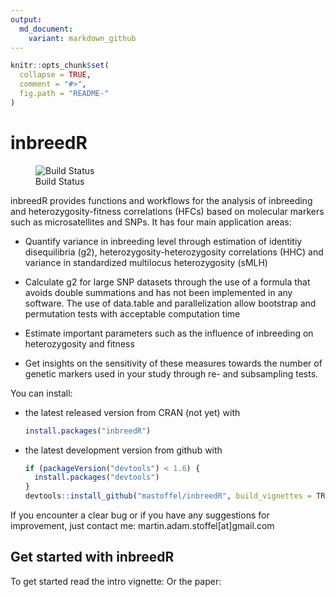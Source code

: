 ```yaml
---
output:
  md_document:
    variant: markdown_github
---
```


<!-- README.md is generated from README.Rmd. Please edit that file -->

```r
knitr::opts_chunk$set(
  collapse = TRUE,
  comment = "#>",
  fig.path = "README-"
)
```

# inbreedR

![Build Status](https://travis-ci.org/mastoffel/inbreedR.svg?branch=master)

inbreedR provides functions and workflows for the analysis of inbreeding and heterozygosity-fitness correlations (HFCs) based on molecular markers such as microsatellites and SNPs. It has four main application areas:

* Quantify variance in inbreeding level through estimation of identitiy disequilibria (g2), 
  heterozygosity-heterozygosity correlations (HHC) and variance in standardized multilocus heterozygosity (sMLH)

* Calculate g2 for large SNP datasets through the use of a formula that avoids double summations and 
  has not been implemented in any software. The use of data.table and parallelization allow bootstrap
  and permutation tests with acceptable computation time
  
* Estimate important parameters such as the influence of inbreeding on heterozygosity and fitness

* Get insights on the sensitivity of these measures towards the number of genetic markers used in your
  study through re- and subsampling tests.

You can install:

* the latest released version from CRAN (not yet) with

    ```R
    install.packages("inbreedR")
    ````

* the latest development version from github with

    ```R
    if (packageVersion("devtools") < 1.6) {
      install.packages("devtools")
    }
    devtools::install_github("mastoffel/inbreedR", build_vignettes = TRUE)
    ```


If you encounter a clear bug or if you have any suggestions for improvement, just contact me: 
martin.adam.stoffel[at]gmail.com

## Get started with inbreedR

To get started read the intro vignette:
Or the paper:

